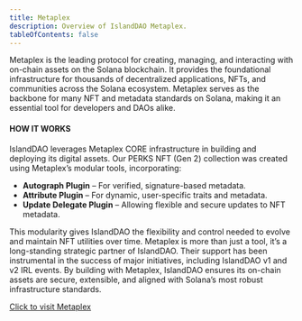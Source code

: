 ```yaml
---
title: Metaplex
description: Overview of IslandDAO Metaplex.
tableOfContents: false
---
```


Metaplex is the leading protocol for creating, managing, and interacting with on-chain assets on the Solana blockchain. It provides the foundational infrastructure for thousands of decentralized applications, NFTs, and communities across the Solana ecosystem. Metaplex serves as the backbone for many NFT and metadata standards on Solana, making it an essential tool for developers and DAOs alike.

#### HOW IT WORKS

IslandDAO leverages Metaplex CORE infrastructure in building and deploying its digital assets. Our PERKS NFT (Gen 2) collection was created using Metaplex’s modular tools, incorporating:

- **Autograph Plugin** – For verified, signature-based metadata.
- **Attribute Plugin** – For dynamic, user-specific traits and metadata.
- **Update Delegate Plugin** – Allowing flexible and secure updates to NFT metadata.

This modularity gives IslandDAO the flexibility and control needed to evolve and maintain NFT utilities over time. Metaplex is more than just a tool, it’s a long-standing strategic partner of IslandDAO. Their support has been instrumental in the success of major initiatives, including IslandDAO v1 and v2 IRL events. By building with Metaplex, IslandDAO ensures its on-chain assets are secure, extensible, and aligned with Solana’s most robust infrastructure standards.

[Click to visit Metaplex](https://www.metaplex.com/)
